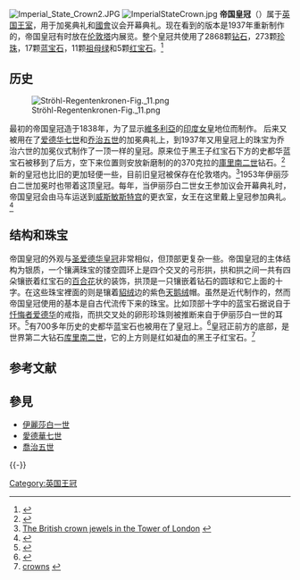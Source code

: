 <!-- 本調用由 {{subst:Uncategorized/auto}} 自動產生。 -->
[[File:Imperial_State_Crown2.JPG|thumb]]
[[File:ImperialStateCrown.jpg|thumb]]
{{noteTA
|1=zh-cn:乔治;zh-tw:喬治;zh-hk:佐治;
|2 =zh-tw:王室; zh-hk:皇室; 
|3=zh-tw:女王; zh-hk:女皇; 
|4=zh-cn:威斯敏斯特宫;zh-hk:西敏宮;
}}
'''帝国皇冠'''（{{lang|en|Imperial State Crown}}）属于[[英国王室|英国王室]]，用于加冕典礼和[[英國國會|國會]]议会开幕典礼。现在看到的版本是1937年重新制作的，帝国皇冠有时放在[[伦敦塔|伦敦塔]]内展览。整个皇冠共使用了2868颗[[钻石|钻石]]，273颗[[珍珠|珍珠]]，17颗[[蓝宝石|蓝宝石]]，11颗[[祖母绿|祖母绿]]和5颗[[红宝石|红宝石]]。<ref>{{Cite web |url=http://www.hrp.org.uk/TowerOfLondon/stories/crownjewels.aspx |title=Crown Jewels |access-date=2009-07-06 |archive-date=2011-09-02 |archive-url=https://web.archive.org/web/20110902062539/http://www.hrp.org.uk/toweroflondon/stories/crownjewels.aspx |dead-url=no }}</ref>

== 历史 ==
[[File:Ströhl-Regentenkronen-Fig._11.png|thumb]]

最初的帝国皇冠造于1838年，为了显示[[維多利亞女王|維多利亞]]的[[印度女皇|印度女皇]]地位而制作。 后来又被用在了[[爱德华七世|爱德华七世]]和[[乔治五世|乔治五世]]的加冕典礼上，到1937年又用皇冠上的珠宝为乔治六世的加冕仪式制作了一顶一样的皇冠。原来位于黑王子红宝石下方的史都华蓝宝石被移到了后方，空下来位置则安放新磨制的的370克拉的[[克勒南鑽石|庫里南二世]]钻石。<ref>{{Cite web |url=http://www.silvershake.com/ |title=/store/sapphire/sapphire-famous-sapphire-stuart.html The Stuart Sapphire |access-date=2022-02-23 |archive-date=2021-05-10 |archive-url=https://web.archive.org/web/20210510191129/https://www.silvershake.com/ |dead-url=no }}</ref>新的皇冠也比旧的更加轻便一些，目前旧皇冠被保存在伦敦塔内。<ref>[http://www.essortment.com/all/britishcrownje_rvfh.htm The British crown jewels in the Tower of London] {{webarchive|url=https://web.archive.org/web/20090519215851/http://www.essortment.com/all/britishcrownje_rvfh.htm |date=2009-05-19 }}</ref>1953年伊丽莎白二世加冕时也带着这顶皇冠。每年，当伊丽莎白二世女王参加议会开幕典礼时，帝国皇冠会由马车运送到[[威斯敏斯特宫|威斯敏斯特宫]]的更衣室，女王在这里戴上皇冠参加典礼。<ref>{{Cite web |url=http://www.diggerhistory.info/pages-badges/crowns.htm |title=Crowns &  Cyphers as used on medals, badges & uniforms |access-date=2009-07-06 |archive-date=2021-05-06 |archive-url=https://web.archive.org/web/20210506211702/http://www.diggerhistory.info/pages-badges/crowns.htm |dead-url=no }}</ref>

== 结构和珠宝 ==
帝国皇冠的外观与[[圣爱德华皇冠|圣爱德华皇冠]]非常相似，但顶部更复杂一些。帝国皇冠的主体结构为银质，一个镶满珠宝的镂空圆环上是四个交叉的弓形拱，拱和拱之间一共有四朵镶嵌着红宝石的[[百合花|百合花]]状的装饰，拱顶是一只镶嵌着钻石的圆球和它上面的十字。在这些珠宝裡面的则是镶着[[貂绒|貂绒]]边的紫色[[天鹅绒|天鹅绒]]帽。虽然是近代制作的，然而帝国皇冠使用的基本是自古代流传下来的珠宝。比如顶部十字中的蓝宝石据说自于[[忏悔者爱德华|忏悔者爱德华]]的戒指，而拱交叉处的卵形珍珠则被推断来自于伊丽莎白一世的耳环。<ref>{{Cite web |url=http://www.londononline.co.uk/monarchy/Imperial_State_Crown/ |title=The Imperial State Crown |access-date=2009-07-06 |archive-date=2021-04-22 |archive-url=https://web.archive.org/web/20210422113104/https://www.londononline.co.uk/monarchy/Imperial_State_Crown/ |dead-url=no }}</ref>有700多年历史的史都华蓝宝石也被用在了皇冠上。<ref>{{Cite web |url=http://www.royal.gov.uk/The%20Royal%20Collection%20and%20other%20collections/TheCrownJewels/Overview.aspx |title=The Crown Jewels |access-date=2009-07-06 |archive-date=2015-10-08 |archive-url=https://web.archive.org/web/20151008074350/http://www.royal.gov.uk/the%20royal%20collection%20and%20other%20collections/thecrownjewels/overview.aspx |dead-url=no }}</ref>皇冠正前方的底部，是世界第二大钻石[[克勒南鑽石|库里南二世]]，它的上方则是红如凝血的黑王子红宝石。<ref>[http://www.royalexhibitions.co.uk/Crown-Jewels/crowns.html crowns] {{webarchive|url=https://web.archive.org/web/20090727073932/http://www.royalexhibitions.co.uk/Crown-Jewels/crowns.html |date=2009-07-27 }}</ref>

== 参考文献 ==
{{Reflist|2}}

== 參見 ==
* [[伊麗莎白一世|伊麗莎白一世]]
* [[愛德華七世|愛德華七世]]
* [[喬治五世|喬治五世]]

{{-}}
{{王冠}}

[[Category:英国王冠|Category:英国王冠]]